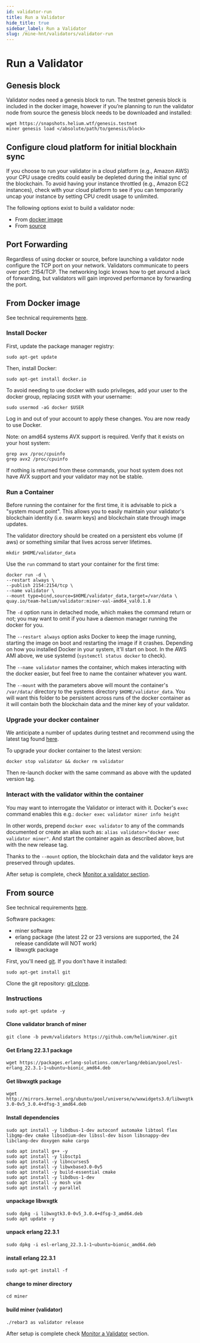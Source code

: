 ```yaml
---
id: validator-run
title: Run a Validator
hide_title: true
sidebar_label: Run a Validator
slug: /mine-hnt/validators/validator-run
---
```



# Run a Validator

## Genesis block

Validator nodes need a genesis block to run. The testnet genesis block is included in the docker image, however if you’re planning to run the validator node from source the genesis block needs to be downloaded and installed:

```
wget https://snapshots.helium.wtf/genesis.testnet
miner genesis load </absolute/path/to/genesis/block>
```

## Configure cloud platform for initial blockhain sync
If you choose to run your validator in a cloud platform (e.g., Amazon AWS) your CPU usage credits could easily be depleted during the initial sync of the blockchain. To avoid having your instance throttled (e.g., Amazon EC2 instances), check with your cloud platform to see if you can temporarily uncap your instance by setting CPU credit usage to unlimited.

The following options exist to build a validator node:

* From [docker image](#docker-image)
* From [source](#source)

## Port Forwarding

Regardless of using docker or source, before launching a validator node configure the TCP port on your network. Validators communicate to peers over port: 2154/TCP. The networking logic knows how to get around a lack of forwarding, but validators will gain improved performance by forwarding the port.

## <a name="docker-image"></a>From Docker image

See technical requirements [here](/mine-hnt/validators/requirements).

### Install Docker

First, update the package manager registry:

```sudo apt-get update```

Then, install Docker:

```sudo apt-get install docker.io```

To avoid needing to use docker with sudo privileges, add your user to the docker group, replacing ```$USER``` with your username:

```sudo usermod -aG docker $USER```

Log in and out of your account to apply these changes. You are now ready to use Docker.

Note: on amd64 systems AVX support is required. Verify that it exists on your host system:
```
grep avx /proc/cpuinfo
grep avx2 /proc/cpuinfo
```
If nothing is returned from these commands, your host system does not have AVX support and your validator may not be stable.

### Run a Container

Before running the container for the first time, it is advisable to pick a "system mount point". This allows you to easily maintain your validator's blockchain identity (i.e. swarm keys) and blockchain state through image updates. 

The validator directory should be created on a persistent ebs volume (if aws) or something similar that lives across server lifetimes.

```mkdir $HOME/validator_data```

Use the ```run``` command to start your container for the first time:

```
docker run -d \
--restart always \
--publish 2154:2154/tcp \
--name validator \
--mount type=bind,source=$HOME/validator_data,target=/var/data \
quay.io/team-helium/validator:miner-val-amd64_val0.1.8
```

The ```-d``` option runs in detached mode, which makes the command return or not; you may want to omit if you have a daemon manager running the docker for you.

The ```--restart always``` option asks Docker to keep the image running, starting the image on boot and restarting the image if it crashes. Depending on how you installed Docker in your system, it'll start on boot. In the AWS AMI above, we use systemd (```systemctl status docker``` to check).

The ```--name validator``` names the container, which makes interacting with the docker easier, but feel free to name the container whatever you want.

The ```--mount``` with the parameters above will mount the container's ```/var/data/``` directory to the systems directory ```$HOME/validator_data```. You will want this folder to be persistent across runs of the docker container as it will contain both the blockchain data and the miner key of your validator. 

### Upgrade your docker container

We anticipate a number of updates during testnet and recommend using the latest tag found [here](https://quay.io/repository/team-helium/validator?tag=latest&tab=tags).

To upgrade your docker container to the latest version:

 ```docker stop validator && docker rm validator```
 
 Then re-launch docker with the same command as above with the updated version tag.

### Interact with the validator within the container

You may want to interrogate the Validator or interact with it. Docker's ```exec``` command enables this e.g.:
```docker exec validator miner info height```

In other words, prepend ```docker exec validator``` to any of the commands documented or create an alias such as: ```alias validator="docker exec validator miner"```.
And start the container again as described above, but with the new release tag. 

Thanks to the ```--mount``` option, the blockchain data and the validator keys are preserved through updates.

After setup is complete, check [Monitor a validator section](/mine-hnt/validators/validator-monitor).

## <a name="source"></a>From source

See technical requirements [here](/mine-hnt/validators/requirements).

Software packages:
* miner software
* erlang package (the latest 22 or 23 versions are supported, the 24 release candidate will NOT work)
* libwxgtk package

First, you'll need [git](https://git-scm.com/). If you don't have it installed:

```sudo apt-get install git```

Clone the git repository:
[git clone](https://github.com/helium/miner.git).

### Instructions

```sudo apt-get update -y```

#### Clone validator branch of miner
```git clone -b pevm/validators https://github.com/helium/miner.git```

#### Get Erlang 22.3.1 package
```wget https://packages.erlang-solutions.com/erlang/debian/pool/esl-erlang_22.3.1-1~ubuntu~bionic_amd64.deb```

#### Get libwxgtk package
```wget http://mirrors.kernel.org/ubuntu/pool/universe/w/wxwidgets3.0/libwxgtk3.0-0v5_3.0.4+dfsg-3_amd64.deb```

#### Install dependencies
```sudo apt install -y libdbus-1-dev autoconf automake libtool flex libgmp-dev cmake libsodium-dev libssl-dev bison libsnappy-dev libclang-dev doxygen make cargo```


```
sudo apt install g++ -y
sudo apt install -y libsctp1
sudo apt install -y libncurses5
sudo apt install -y libwxbase3.0-0v5
sudo apt install -y build-essential cmake
sudo apt install -y libdbus-1-dev
sudo apt install -y mosh vim 
sudo apt install -y parallel
```

#### unpackage libwxgtk
```
sudo dpkg -i libwxgtk3.0-0v5_3.0.4+dfsg-3_amd64.deb
sudo apt update -y
```

#### unpack erlang 22.3.1
```sudo dpkg -i esl-erlang_22.3.1-1~ubuntu~bionic_amd64.deb```

#### install erlang 22.3.1
```sudo apt-get install -f```

#### change to miner directory
```cd miner```

#### build miner (validator)
```./rebar3 as validator release```

After setup is complete check [Monitor a Validator](/mine-hnt/validators/validator-monitor) section.
